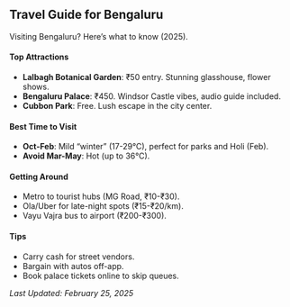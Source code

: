 ## Travel Guide for Bengaluru

Visiting Bengaluru? Here’s what to know (2025).

#### Top Attractions

- **Lalbagh Botanical Garden**: ₹50 entry. Stunning glasshouse, flower shows.
- **Bengaluru Palace**: ₹450. Windsor Castle vibes, audio guide included.
- **Cubbon Park**: Free. Lush escape in the city center.

#### Best Time to Visit

- **Oct-Feb**: Mild “winter” (17-29°C), perfect for parks and Holi (Feb).
- **Avoid Mar-May**: Hot (up to 36°C).

#### Getting Around

- Metro to tourist hubs (MG Road, ₹10-₹30).
- Ola/Uber for late-night spots (₹15-₹20/km).
- Vayu Vajra bus to airport (₹200-₹300).

#### Tips

- Carry cash for street vendors.
- Bargain with autos off-app.
- Book palace tickets online to skip queues.

_Last Updated: February 25, 2025_
